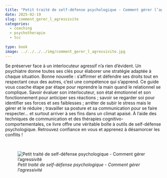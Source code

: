 ```yaml
---
title: "Petit traité de self-défense psychologique - Comment gérer l’agressivité"
date: 2025-02-19
slug: comment_gerer_l_agressivite
categories:
  - coaching
  - psychotherapie
  - tcc
  
type: book
image: ../../../../img/comment_gerer_l_agressivite.jpg
---
```


Se préserver face à un interlocuteur agressif n’a rien d’évident.
Un psychiatre donne toutes ses clés pour élaborer une stratégie adaptée à chaque situation.
Bonne nouvelle : s’affirmer et défendre ses droits tout en respectant ceux des autres, c’est une compétence qui s’apprend.
Ce guide vous coache étape par étape pour reprendre la main quand le relationnel se complique.
Savoir évaluer son interlocuteur, son état émotionnel et son fonctionnement pour anticiper ses réactions ; savoir se regarder soi pour identifier ses forces et ses faiblesses ; arrêter de subir le stress mais le gérer et le réduire ; travailler sa posture et sa communication pour se faire respecter… et surtout arriver à ses fins dans un climat apaisé.
À l’aide des techniques de communication et des thérapies cognitivo-comportementales, ce livre offre une véritable boîte à outils de self-défense psychologique.
Retrouvez confiance en vous et apprenez à désamorcer les conflits !

<br>

![_Petit traité de self-défense psychologique - Comment gérer l’agressivité_](../../img/comment_gerer_l_agressivite.jpg)
